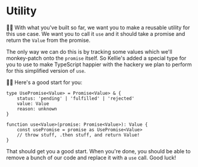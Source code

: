 # Utility

<EpicVideo url="https://www.epicreact.dev/workshops/react-suspense/utility" />

👨‍💼 With what you've built so far, we want you to make a reusable utility for
this use case. We want you to call it `use` and it should take a promise and
return the `Value` from the promise.

The only way we can do this is by tracking some values which we'll monkey-patch
onto the `promise` itself. So Kellie's added a special type for you to use to
make TypeScript happier with the hackery we plan to perform for this simplified
version of `use`.

🧝‍♂️ Here's a good start for you:

```tsx
type UsePromise<Value> = Promise<Value> & {
	status: 'pending' | 'fulfilled' | 'rejected'
	value: Value
	reason: unknown
}

function use<Value>(promise: Promise<Value>): Value {
	const usePromise = promise as UsePromise<Value>
	// throw stuff, .then stuff, and return Value!
}
```

That should get you a good start. When you're done, you should be able to remove
a bunch of our code and replace it with a `use` call. Good luck!
